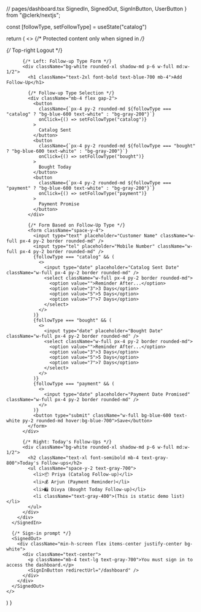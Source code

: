 // pages/dashboard.tsx
  SignedIn,
  SignedOut,
  SignInButton,
  UserButton
} from "@clerk/nextjs";

  const [followType, setFollowType] = useState("catalog")

  return (
    <>
      {/* Protected content only when signed in */}
      <SignedIn>
        <div className="min-h-screen bg-gray-100 p-6 flex flex-col md:flex-row gap-6">
          {/* Top-right Logout */}
          <div className="absolute top-4 right-4">
            <UserButton afterSignOutUrl="/" />
          </div>

          {/* Left: Follow-up Type Form */}
          <div className="bg-white rounded-xl shadow-md p-6 w-full md:w-1/2">
            <h1 className="text-2xl font-bold text-blue-700 mb-4">Add Follow-Up</h1>

            {/* Follow-up Type Selection */}
            <div className="mb-4 flex gap-2">
              <button
                className={`px-4 py-2 rounded-md ${followType === "catalog" ? "bg-blue-600 text-white" : "bg-gray-200"}`}
                onClick={() => setFollowType("catalog")}
              >
                Catalog Sent
              </button>
              <button
                className={`px-4 py-2 rounded-md ${followType === "bought" ? "bg-blue-600 text-white" : "bg-gray-200"}`}
                onClick={() => setFollowType("bought")}
              >
                Bought Today
              </button>
              <button
                className={`px-4 py-2 rounded-md ${followType === "payment" ? "bg-blue-600 text-white" : "bg-gray-200"}`}
                onClick={() => setFollowType("payment")}
              >
                Payment Promise
              </button>
            </div>

            {/* Form Based on Follow-Up Type */}
            <form className="space-y-4">
              <input type="text" placeholder="Customer Name" className="w-full px-4 py-2 border rounded-md" />
              <input type="tel" placeholder="Mobile Number" className="w-full px-4 py-2 border rounded-md" />
              {followType === "catalog" && (
                <>
                  <input type="date" placeholder="Catalog Sent Date" className="w-full px-4 py-2 border rounded-md" />
                  <select className="w-full px-4 py-2 border rounded-md">
                    <option value="">Reminder After...</option>
                    <option value="3">3 Days</option>
                    <option value="5">5 Days</option>
                    <option value="7">7 Days</option>
                  </select>
                </>
              )}
              {followType === "bought" && (
                <>
                  <input type="date" placeholder="Bought Date" className="w-full px-4 py-2 border rounded-md" />
                  <select className="w-full px-4 py-2 border rounded-md">
                    <option value="">Reminder After...</option>
                    <option value="3">3 Days</option>
                    <option value="5">5 Days</option>
                    <option value="7">7 Days</option>
                  </select>
                </>
              )}
              {followType === "payment" && (
                <>
                  <input type="date" placeholder="Payment Date Promised" className="w-full px-4 py-2 border rounded-md" />
                </>
              )}
              <button type="submit" className="w-full bg-blue-600 text-white py-2 rounded-md hover:bg-blue-700">Save</button>
            </form>
          </div>

          {/* Right: Today's Follow-Ups */}
          <div className="bg-white rounded-xl shadow-md p-6 w-full md:w-1/2">
            <h2 className="text-xl font-semibold mb-4 text-gray-800">Today's Follow-ups</h2>
            <ul className="space-y-2 text-gray-700">
              <li>📦 Priya (Catalog Follow-up)</li>
              <li>💰 Arjun (Payment Reminder)</li>
              <li>🛍️ Divya (Bought Today Follow-up)</li>
              <li className="text-gray-400">(This is static demo list)</li>
            </ul>
          </div>
        </div>
      </SignedIn>

      {/* Sign-in prompt */}
      <SignedOut>
        <div className="min-h-screen flex items-center justify-center bg-white">
          <div className="text-center">
            <p className="mb-4 text-lg text-gray-700">You must sign in to access the dashboard.</p>
            <SignInButton redirectUrl="/dashboard" />
          </div>
        </div>
      </SignedOut>
    </>
  )
}
